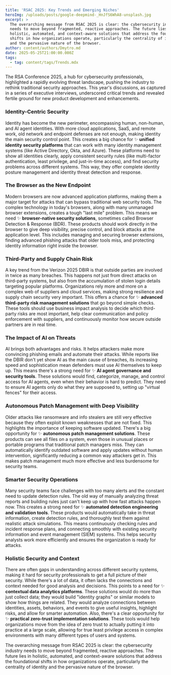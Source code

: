 ```yaml
---
title: 'RSAC 2025: Key Trends and Emerging Niches'
heroImg: /uploads/posts/google-deepmind-_HnJfS6WhA8-unsplash.jpg
excerpt: >
  The overarching message from RSAC 2025 is clear: the cybersecurity industry
  needs to move beyond fragmented, reactive approaches. The future lies in
  holistic, automated, and context-aware solutions that address the foundational
  shifts in how organizations operate, particularly the centrality of identity
  and the pervasive nature of the browser.
author: content/authors/Dmytro.md
date: 2025-05-25T21:00:00.000Z
tags:
  - tag: content/tags/Trends.mdx
---
```


The RSA Conference 2025, a hub for cybersecurity professionals, highlighted a rapidly evolving threat landscape, pushing the industry to rethink traditional security approaches. This year's discussions, as captured in a series of executive interviews, underscored critical trends and revealed fertile ground for new product development and enhancements.

### Identity-Centric Security

Identity has become the new perimeter, encompassing human, non-human, and AI agent identities. With more cloud applications, SaaS, and remote work, old network and endpoint defenses are not enough, making identity the main security control point. This creates a big chance for ✨ **unified identity security platforms** that can work with many identity management systems (like Active Directory, Okta, and Azure). These platforms need to show all identities clearly, apply consistent security rules (like multi-factor authentication, least privilege, and just-in-time access), and find security problems across different systems. This way, they offer complete identity posture management and identity threat detection and response.

### The Browser as the New Endpoint

Modern browsers are now advanced application platforms, making them a major target for attacks that can bypass traditional web security tools. The complex technology in today's browsers, along with many unmanaged browser extensions, creates a tough "last mile" problem. This means we need ✨ **browser-native security solutions**, sometimes called Browser Detection & Response (BDR). These products should work directly in the browser to give deep visibility, precise control, and block attacks at the application level. This includes managing and securing browser extensions, finding advanced phishing attacks that older tools miss, and protecting identity information right inside the browser.

### Third-Party and Supply Chain Risk

A key trend from the Verizon 2025 DBIR is that outside parties are involved in twice as many breaches. This happens not just from direct attacks on third-party systems, but also from the accumulation of stolen login details targeting popular platforms. Organizations rely more and more on a complex web of suppliers and cloud services, making strong resilience and supply chain security very important. This offers a chance for ✨ **advanced third-party risk management solutions** that go beyond simple checks. These tools should use business impact analysis to decide which third-party risks are most important, help clear communication and policy enforcement with suppliers, and continuously monitor how secure outside partners are in real time.

### The Impact of AI on Threats

AI brings both advantages and risks. It helps attackers make more convincing phishing emails and automate their attacks. While reports like the DBIR don't yet show AI as the main cause of breaches, its increasing speed and sophistication mean defenders must use AI themselves to keep up. This means there's a strong need for ✨ **AI agent governance and security tools**. These solutions would find, categorize, manage, and control access for AI agents, even when their behavior is hard to predict. They need to ensure AI agents only do what they are supposed to, setting up "virtual fences" for their access.

### Autonomous Patch Management with Deep Visibility

Older attacks like ransomware and info stealers are still very effective because they often exploit known weaknesses that are not fixed. This highlights the importance of keeping software updated. There's a big opportunity for ✨ **autonomous patch management solutions**. These products can see all files on a system, even those in unusual places or portable programs that traditional patch managers miss. They can automatically identify outdated software and apply updates without human intervention, significantly reducing a common way attackers get in. This makes patch management much more effective and less burdensome for security teams.

### Smarter Security Operations

Many security teams face challenges with too many alerts and the constant need to update detection rules. The old way of manually analyzing threat reports and building rules just can't keep up with how fast attacks happen now. This creates a strong need for ✨ **automated detection engineering and validation tools**. These products would automatically take in threat information, create detection rules, and thoroughly test them against realistic attack simulations. This means continuously checking rules and incident response plans, and connecting smoothly with existing security information and event management (SIEM) systems. This helps security analysts work more efficiently and ensures the organization is ready for attacks.

### Holistic Security and Context

There are often gaps in understanding across different security systems, making it hard for security professionals to get a full picture of their security. While there's a lot of data, it often lacks the connections and context needed for good analysis and decisions. This points to a need for ✨ **contextual data analytics platforms**. These solutions would do more than just collect data; they would build "identity graphs" or similar models to show how things are related. They would analyze connections between identities, assets, behaviors, and events to give useful insights, highlight risks, and allow for smarter automation. Also, there's a clear opportunity for ✨ **practical zero-trust implementation solutions**. These tools would help organizations move from the idea of zero trust to actually putting it into practice at a large scale, allowing for true least privilege access in complex environments with many different types of users and systems.

The overarching message from RSAC 2025 is clear: the cybersecurity industry needs to move beyond fragmented, reactive approaches. The future lies in holistic, automated, and context-aware solutions that address the foundational shifts in how organizations operate, particularly the centrality of identity and the pervasive nature of the browser.
